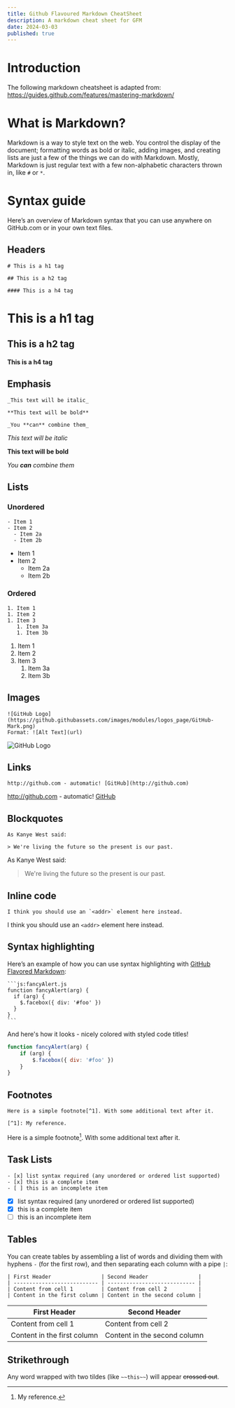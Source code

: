 ```yaml
---
title: Github Flavoured Markdown CheatSheet
description: A markdown cheat sheet for GFM
date: 2024-03-03
published: true
---
```


# Introduction

The following markdown cheatsheet is adapted from:
https://guides.github.com/features/mastering-markdown/

# What is Markdown?

Markdown is a way to style text on the web. You control the display of the
document; formatting words as bold or italic, adding images, and creating lists
are just a few of the things we can do with Markdown. Mostly, Markdown is just
regular text with a few non-alphabetic characters thrown in, like `#` or `*`.

# Syntax guide

Here’s an overview of Markdown syntax that you can use anywhere on GitHub.com or
in your own text files.

## Headers

```mdx
# This is a h1 tag

## This is a h2 tag

#### This is a h4 tag
```

# This is a h1 tag

## This is a h2 tag

#### This is a h4 tag

## Emphasis

```mdx
_This text will be italic_

**This text will be bold**

_You **can** combine them_
```

_This text will be italic_

**This text will be bold**

_You **can** combine them_

## Lists

### Unordered

```mdx
- Item 1
- Item 2
  - Item 2a
  - Item 2b
```

- Item 1
- Item 2
  - Item 2a
  - Item 2b

### Ordered

```mdx
1. Item 1
1. Item 2
1. Item 3
   1. Item 3a
   1. Item 3b
```

1. Item 1
1. Item 2
1. Item 3
   1. Item 3a
   1. Item 3b

## Images

```mdx
![GitHub Logo](https://github.githubassets.com/images/modules/logos_page/GitHub-Mark.png)
Format: ![Alt Text](url)
```

![GitHub Logo](https://github.githubassets.com/images/modules/logos_page/GitHub-Mark.png)

## Links

```mdx
http://github.com - automatic! [GitHub](http://github.com)
```

http://github.com - automatic! [GitHub](http://github.com)

## Blockquotes

```mdx
As Kanye West said:

> We're living the future so the present is our past.
```

As Kanye West said:

> We're living the future so the present is our past.

## Inline code

```mdx
I think you should use an `<addr>` element here instead.
```

I think you should use an `<addr>` element here instead.

## Syntax highlighting

Here’s an example of how you can use syntax highlighting with
[GitHub Flavored Markdown](https://help.github.com/articles/basic-writing-and-formatting-syntax/):

````mdx
```js:fancyAlert.js
function fancyAlert(arg) {
  if (arg) {
    $.facebox({ div: '#foo' })
  }
}
```
````

And here's how it looks - nicely colored with styled code titles!

```jsx
function fancyAlert(arg) {
	if (arg) {
		$.facebox({ div: '#foo' })
	}
}
```

## Footnotes

```mdx
Here is a simple footnote[^1]. With some additional text after it.

[^1]: My reference.
```

Here is a simple footnote[^1]. With some additional text after it.

[^1]: My reference.

## Task Lists

```mdx
- [x] list syntax required (any unordered or ordered list supported)
- [x] this is a complete item
- [ ] this is an incomplete item
```

- [x] list syntax required (any unordered or ordered list supported)
- [x] this is a complete item
- [ ] this is an incomplete item

## Tables

You can create tables by assembling a list of words and dividing them with
hyphens `-` (for the first row), and then separating each column with a pipe
`|`:

```mdx
| First Header                | Second Header                |
| --------------------------- | ---------------------------- |
| Content from cell 1         | Content from cell 2          |
| Content in the first column | Content in the second column |
```

| First Header                | Second Header                |
| --------------------------- | ---------------------------- |
| Content from cell 1         | Content from cell 2          |
| Content in the first column | Content in the second column |

## Strikethrough

Any word wrapped with two tildes (like `~~this~~`) will appear ~~crossed out~~.
